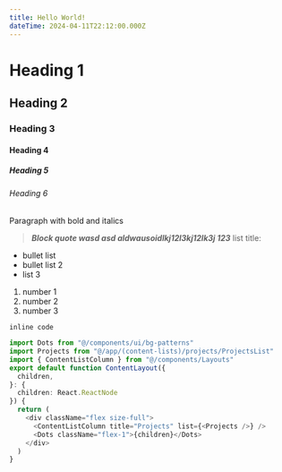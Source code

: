 ```yaml
---
title: Hello World!
dateTime: 2024-04-11T22:12:00.000Z
---
```

# **Heading 1**
## **Heading 2**
### **Heading 3**
#### **Heading 4**
##### Heading 5
###### Heading 6
Paragraph with bold and italics
> ***Block quote wasd asd aldwausoidlkj12l3kj12lk3j 123***
list title:
* bullet list
* bullet list 2
* list 3
1. number 1
2. number 2
3. number 3

`inline code`

```ts
import Dots from "@/components/ui/bg-patterns"
import Projects from "@/app/(content-lists)/projects/ProjectsList"
import { ContentListColumn } from "@/components/Layouts"
export default function ContentLayout({
  children,
}: {
  children: React.ReactNode
}) {
  return (
    <div className="flex size-full">
      <ContentListColumn title="Projects" list={<Projects />} />
      <Dots className="flex-1">{children}</Dots>
    </div>
  )
}
```